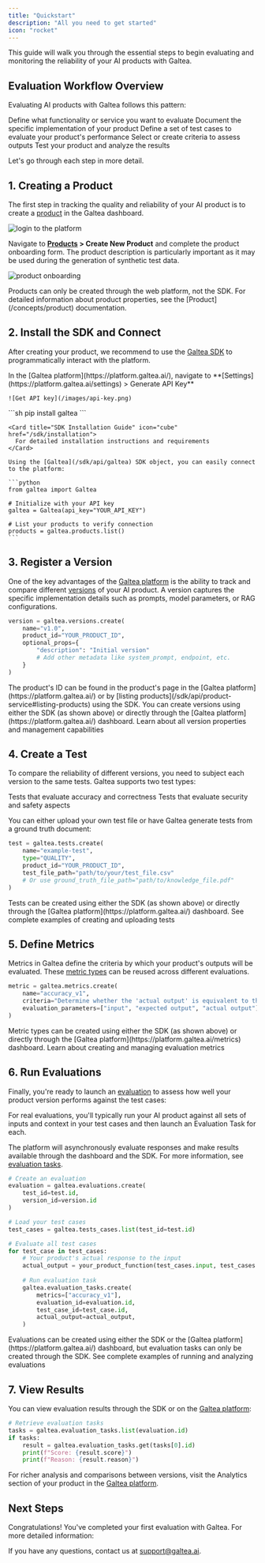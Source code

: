 ```yaml
---
title: "Quickstart"
description: "All you need to get started"
icon: "rocket"
---
```



This guide will walk you through the essential steps to begin evaluating and monitoring the reliability of your AI products with Galtea.

## Evaluation Workflow Overview

Evaluating AI products with Galtea follows this pattern:

<Steps>
  <Step title="Create a Product">
    Define what functionality or service you want to evaluate
  </Step>
  <Step title="Register a Version">
    Document the specific implementation of your product
  </Step>
  <Step title="Create a Test">
    Define a set of test cases to evaluate your product's performance
  </Step>
  <Step title="Define Metrics">
    Select or create criteria to assess outputs
  </Step>
  <Step title="Run Evaluations">
    Test your product and analyze the results
  </Step>
</Steps>

Let's go through each step in more detail.

## 1. Creating a Product

The first step in tracking the quality and reliability of your AI product is to create a [product](/concepts/product) in the Galtea dashboard.

![login to the platform](/images/login.png)

Navigate to **[Products](https://platform.galtea.ai/products) > Create New Product** and complete the product onboarding form. The product description is particularly important as it may be used during the generation of synthetic test data.

![product onboarding](/images/product-onboarding.png)

<Note>
  Products can only be created through the web platform, not the SDK. For detailed information about product properties, see the [Product](/concepts/product) documentation.
</Note>

## 2. Install the SDK and Connect

After creating your product, we recommend to use the [Galtea SDK](/sdk) to programmatically interact with the platform.

<Steps>
  <Step title="Get your API key">
    In the [Galtea platform](https://platform.galtea.ai/), navigate to **[Settings](https://platform.galtea.ai/settings) > Generate API Key**
    
    ![Get API key](/images/api-key.png)
  </Step>
  <Step title="Install the SDK">
    ```sh
    pip install galtea
    ```

    <Card title="SDK Installation Guide" icon="cube" href="/sdk/installation">
      For detailed installation instructions and requirements
    </Card>

  </Step>
  <Step title="Connect to the platform">

    Using the [Galtea](/sdk/api/galtea) SDK object, you can easily connect to the platform:

    ```python
    from galtea import Galtea
    
    # Initialize with your API key
    galtea = Galtea(api_key="YOUR_API_KEY")
    
    # List your products to verify connection
    products = galtea.products.list()
    ```
  </Step>
</Steps>

## 3. Register a Version

One of the key advantages of the [Galtea platform](https://platform.galtea.ai/) is the ability to track and compare different [versions](/concepts/product/version) of your AI product. A version captures the specific implementation details such as prompts, model parameters, or RAG configurations.

```python
version = galtea.versions.create(
    name="v1.0",
    product_id="YOUR_PRODUCT_ID",
    optional_props={
        "description": "Initial version"
        # Add other metadata like system_prompt, endpoint, etc.
    }
)
```

<Note>
  The product's ID can be found in the product's page in the [Galtea platform](https://platform.galtea.ai/) or by [listing products](/sdk/api/product-service#listing-products) using the SDK.
</Note>

<Info>
  You can create versions using either the SDK (as shown above) or directly through the [Galtea platform](https://platform.galtea.ai/) dashboard.
</Info>

<Card title="Version Service API" icon="swatchbook" href="/sdk/api/version-service">
  Learn about all version properties and management capabilities
</Card>

## 4. Create a Test

To compare the reliability of different versions, you need to subject each version to the same tests. Galtea supports two test types:

<CardGroup cols={2}>
  <Card title="Quality Tests" icon="star" href="/concepts/product/test/quality-tests">
    Tests that evaluate accuracy and correctness
  </Card>
  <Card title="Red Teaming Tests" icon="shield-halved" href="/concepts/product/test/red-teaming-tests">
    Tests that evaluate security and safety aspects
  </Card>
</CardGroup>

You can either upload your own test file or have Galtea generate tests from a ground truth document:

```python
test = galtea.tests.create(
    name="example-test",
    type="QUALITY",
    product_id="YOUR_PRODUCT_ID",
    test_file_path="path/to/your/test_file.csv"
    # Or use ground_truth_file_path="path/to/knowledge_file.pdf"
)
```

<Info>
  Tests can be created using either the SDK (as shown above) or directly through the [Galtea platform](https://platform.galtea.ai/) dashboard.
</Info>

<Card title="Create a Custom Test" icon="clipboard-list" href="/sdk/examples/create-test">
  See complete examples of creating and uploading tests
</Card>

## 5. Define Metrics

Metrics in Galtea define the criteria by which your product's outputs will be evaluated. These [metric types](/concepts/metric-type) can be reused across different evaluations.

```python
metric = galtea.metrics.create(
    name="accuracy_v1",
    criteria="Determine whether the 'actual output' is equivalent to the 'expected output'."
    evaluation_parameters=["input", "expected output", "actual output"],
)
```

<Info>
  Metric types can be created using either the SDK (as shown above) or directly through the [Galtea platform](https://platform.galtea.ai/metrics) dashboard.
</Info>

<Card title="Metrics Service API" icon="function" href="/sdk/api/metrics-service">
  Learn about creating and managing evaluation metrics
</Card>

## 6. Run Evaluations

Finally, you're ready to launch an [evaluation](/concepts/product/evaluation) to assess how well your product version performs against the test cases:

<Note>
  For real evaluations, you'll typically run your AI product against all sets of inputs and context in your test cases and then launch an Evaluation Task for each.
  
  The platform will asynchronously evaluate responses and make results available through the dashboard and the SDK. For more information, see [evaluation tasks](/concepts/product/evaluation/task).
</Note>

```python
# Create an evaluation
evaluation = galtea.evaluations.create(
    test_id=test.id,
    version_id=version.id
)

# Load your test cases
test_cases = galtea.tests_cases.list(test_id=test.id)

# Evaluate all test cases
for test_case in test_cases:
    # Your product's actual response to the input
    actual_output = your_product_function(test_cases.input, test_cases.context)
    
    # Run evaluation task
    galtea.evaluation_tasks.create(
        metrics=["accuracy_v1"],
        evaluation_id=evaluation.id,
        test_case_id=test_case.id,
        actual_output=actual_output,
    )
```

<Info>
  Evaluations can be created using either the SDK or the [Galtea platform](https://platform.galtea.ai/) dashboard, but evaluation tasks can only be created through the SDK.
</Info>

<Card title="Run Evaluations" icon="badge-check" href="/sdk/examples/create-evaluation">
  See complete examples of running and analyzing evaluations
</Card>

## 7. View Results

You can view evaluation results through the SDK or on the [Galtea platform](https://platform.galtea.ai/):

```python
# Retrieve evaluation tasks
tasks = galtea.evaluation_tasks.list(evaluation.id)
if tasks:
    result = galtea.evaluation_tasks.get(tasks[0].id)
    print(f"Score: {result.score}")
    print(f"Reason: {result.reason}")
```

For richer analysis and comparisons between versions, visit the Analytics section of your product in the [Galtea platform](https://platform.galtea.ai/).

## Next Steps

Congratulations! You've completed your first evaluation with Galtea. For more detailed information:

<CardGroup cols={3}>
    <ProductCard />
    <VersionCard />
    <TestCard />
    <TestCaseCard />
    <EvaluationCard />
    <EvaluationTaskCard />
    <MetricTypeCard />
</CardGroup>

If you have any questions, contact us at [support@galtea.ai](mailto:support@galtea.ai).